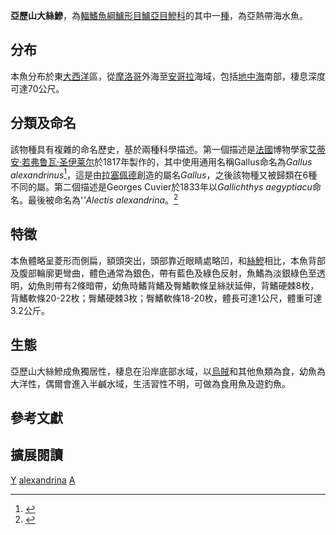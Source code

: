{{Speciesbox 
| taxon =  Alectis alexandrina
| status = LC
| status_system = IUCN3.1
| image = Alectis-alexandrina.JPG
| authority = [[Geoffroy_Saint-Hilaire|Geoffroy Saint-Hilaire]], 1817
| synonyms = *''Gallus alexandrinus'', Geoffroy Saint-Hilaire, 1817
*''Blepharis alexandrinus'', Geoffroy Saint-Hilaire, 1817
*''Caranx alexandrinus'', Geoffroy Saint-Hilaire, 1817
*''Scyris alexandrina'', Geoffroy Saint-Hilaire, 1817
*''Scyris alexandrinus'', Geoffroy Saint-Hilaire, 1817
*''Vomer alexandrinus'', Geoffroy Saint-Hilaire, 1817
*''Hynnis goreensis'', Cuvier, 1833
*''Caranx goreensis'', Cuvier, 1833
*''Selene goreensis'', Cuvier, 1833
| range_map = Alectis alexandrinus distribution.PNG
}}
'''亞歷山大絲鰺'''，為[[輻鰭魚綱|輻鰭魚綱]][[鱸形目|鱸形目]][[鱸亞目|鱸亞目]][[鰺科|鰺科]]的其中一[[種|種]]，為亞熱帶海水魚。
==分布==
本魚分布於東[[大西洋|大西洋]]區，從[[摩洛哥|摩洛哥]]外海至[[安哥拉|安哥拉]]海域，包括[[地中海|地中海]]南部，棲息深度可達70公尺。
==分類及命名==
該物種具有複雜的命名歷史，基於兩種科學描述。第一個描述是[[法國|法國]]博物學家[[艾蒂安·若弗鲁瓦·圣伊莱尔|艾蒂安·若弗鲁瓦·圣伊莱尔]]於1817年製作的，其中使用通用名稱Gallus命名為''Gallus alexandrinus''<ref name = "Zoocat" >{{cite book | last = Hosese | first = D.F. |author2= Bray, D.J. |author3=Paxton, J.R. |author4= Alen, G.R. | title = Zoological Catalogue of Australia Vol. 35 (2) Fishes | publisher = CSIRO | year = 2007 | location = Sydney | pages = 1150 | isbn =978-0-643-09334-8 }}</ref>，這是由[[贝尔纳·热尔曼·德·拉塞佩德|拉塞佩德]]創造的屬名''Gallus''，之後該物種又被歸類在6種不同的屬。第二個描述是Georges Cuvier於1833年以''Gallichthys aegyptiacu''命名。最後被命名為''''Alectis alexandrina''。<ref name = "fishbase">{{FishBase | genus = Alectis | species = alexandrina | year = 2013 | month = February}}</ref>

==特徵==
本魚體略呈菱形而側扁，額頭突出，頭部靠近眼睛處略凹，和[[絲鰺|絲鰺]]相比，本魚背部及腹部輪廓更彎曲，體色通常為銀色，帶有藍色及綠色反射，魚鰭為淡銀綠色至透明，幼魚則帶有2條暗帶，幼魚時鰭背鰭及臀鰭軟條呈絲狀延伸，背鰭硬棘8枚，背鰭軟條20-22枚；臀鰭硬棘3枚；臀鰭軟條18-20枚，體長可達1公尺，體重可達3.2公斤。

==生態==
亞歷山大絲鰺成魚獨居性，棲息在沿岸底部水域，以[[烏賊|烏賊]]和其他魚類為食，幼魚為大洋性，偶爾會進入半鹹水域，生活習性不明，可做為食用魚及遊釣魚。

== 參考文獻 ==
{{reflist}}

== 擴展閱讀 ==
{{refbegin}}
{{wikispecies-inline|Alectis alexandrina|亞歷山大絲鰺}}
{{refend}}
{{Wikispecies|Alectis alexandrina}}
{{Taxonbar|from=Q765602}}

[[Category:食用魚|Y]]
[[Category:絲鰺屬|alexandrina]]
[[Category:1817年描述的魚類|A]]